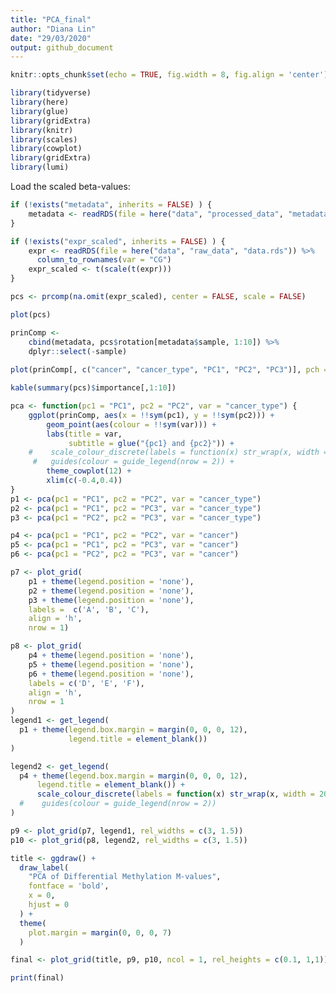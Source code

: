 ```yaml
---
title: "PCA_final"
author: "Diana Lin"
date: "29/03/2020"
output: github_document
---
```


```r
knitr::opts_chunk$set(echo = TRUE, fig.width = 8, fig.align = 'center')
```

```r
library(tidyverse)
library(here)
library(glue)
library(gridExtra)
library(knitr)
library(scales)
library(cowplot)
library(gridExtra)
library(lumi)
```

Load the scaled beta-values:

```r
if (!exists("metadata", inherits = FALSE) ) {
    metadata <- readRDS(file = here("data", "processed_data", "metadata.rds"))
}

if (!exists("expr_scaled", inherits = FALSE) ) {
    expr <- readRDS(file = here("data", "raw_data", "data.rds")) %>%
      column_to_rownames(var = "CG")
    expr_scaled <- t(scale(t(expr)))
}
```

```r
pcs <- prcomp(na.omit(expr_scaled), center = FALSE, scale = FALSE)

plot(pcs)

prinComp <-
    cbind(metadata, pcs$rotation[metadata$sample, 1:10]) %>% 
    dplyr::select(-sample)
    
plot(prinComp[, c("cancer", "cancer_type", "PC1", "PC2", "PC3")], pch = 19, cex = 0.8)
```

```r
kable(summary(pcs)$importance[,1:10])
```

```r
pca <- function(pc1 = "PC1", pc2 = "PC2", var = "cancer_type") {
    ggplot(prinComp, aes(x = !!sym(pc1), y = !!sym(pc2))) +
        geom_point(aes(colour = !!sym(var))) +
        labs(title = var,
             subtitle = glue("{pc1} and {pc2}")) +
    #    scale_colour_discrete(labels = function(x) str_wrap(x, width = 13)) +
     #   guides(colour = guide_legend(nrow = 2)) +
        theme_cowplot(12) +
        xlim(c(-0.4,0.4))
}
p1 <- pca(pc1 = "PC1", pc2 = "PC2", var = "cancer_type") 
p2 <- pca(pc1 = "PC1", pc2 = "PC3", var = "cancer_type")
p3 <- pca(pc1 = "PC2", pc2 = "PC3", var = "cancer_type") 

p4 <- pca(pc1 = "PC1", pc2 = "PC2", var = "cancer") 
p5 <- pca(pc1 = "PC1", pc2 = "PC3", var = "cancer")
p6 <- pca(pc1 = "PC2", pc2 = "PC3", var = "cancer") 

p7 <- plot_grid(
    p1 + theme(legend.position = 'none'),
    p2 + theme(legend.position = 'none'),
    p3 + theme(legend.position = 'none'),
    labels =  c('A', 'B', 'C'),
    align = 'h',
    nrow = 1)

p8 <- plot_grid(
    p4 + theme(legend.position = 'none'),
    p5 + theme(legend.position = 'none'),
    p6 + theme(legend.position = 'none'),
    labels = c('D', 'E', 'F'),
    align = 'h',
    nrow = 1
)
legend1 <- get_legend(
  p1 + theme(legend.box.margin = margin(0, 0, 0, 12),
             legend.title = element_blank()) 
)

legend2 <- get_legend(
  p4 + theme(legend.box.margin = margin(0, 0, 0, 12),
      legend.title = element_blank()) + 
      scale_colour_discrete(labels = function(x) str_wrap(x, width = 20))# + 
  #    guides(colour = guide_legend(nrow = 2))
)

p9 <- plot_grid(p7, legend1, rel_widths = c(3, 1.5))
p10 <- plot_grid(p8, legend2, rel_widths = c(3, 1.5))

title <- ggdraw() + 
  draw_label(
    "PCA of Differential Methylation M-values",
    fontface = 'bold',
    x = 0,
    hjust = 0
  ) +
  theme(
    plot.margin = margin(0, 0, 0, 7)
  )

final <- plot_grid(title, p9, p10, ncol = 1, rel_heights = c(0.1, 1,1))

print(final)
```



